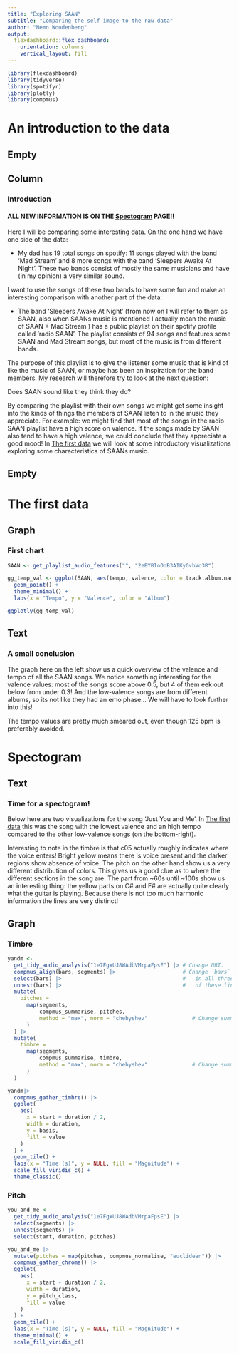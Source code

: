 ```yaml
---
title: "Exploring SAAN"
subtitle: "Comparing the self-image to the raw data"
author: "Nemo Woudenberg"
output: 
  flexdashboard::flex_dashboard:
    orientation: columns
    vertical_layout: fill
---
```


```r
library(flexdashboard)
library(tidyverse)
library(spotifyr)
library(plotly)
library(compmus)
```

An introduction to the data
====================================
## Empty {data-width="100"}

## Column {data-width="800"}

### Introduction

#### ALL NEW INFORMATION IS ON THE [Spectogram] PAGE!!

Here I will be comparing some interesting data. On the one hand we have one side of the data:

 - My dad has 19 total songs on spotify: 11 songs played with the band 'Mad Stream' and 8 more songs with the band 'Sleepers Awake At Night'. These two bands consist of mostly the same musicians and have (in my opinion) a very similar sound. 

I want to use the songs of these two bands to have some fun and make an interesting comparison with another part of the data:

 - The band 'Sleepers Awake At Night' (from now on I will refer to them as SAAN, also when SAANs music is mentioned I actually mean the music of SAAN + Mad Stream ) has a public playlist on their spotify profile called 'radio SAAN'. The playlist consists of 94 songs and features some SAAN and Mad Stream songs, but most of the music is from different bands. 

The purpose of this playlist is to give the listener some music that is kind of like the music of SAAN, or maybe has been an inspiration for the band members. My research will therefore try to look at the next question:

Does SAAN sound like they think they do?

By comparing the playlist with their own songs we might get some insight into the kinds of things the members of SAAN listen to in the music they appreciate. For example: we might find that most of the songs in the radio SAAN playlist have a high score on valence. If the songs made by SAAN also tend to have a high valence, we could conclude that they appreciate a good mood! In [The first data] we will look at some introductory visualizations exploring some characteristics of SAANs music.

## Empty {data-width="100"}

The first data {data-navmenu="First Datas"}
====================================

## Graph {data-width="700"}

### First chart

```r
SAAN <- get_playlist_audio_features("", "2eBYBIoOoB3AIKyGvbVo3R")

gg_temp_val <- ggplot(SAAN, aes(tempo, valence, color = track.album.name)) +
  geom_point() +
  theme_minimal() +
  labs(x = "Tempo", y = "Valence", color = "Album") 

ggplotly(gg_temp_val)
```

## Text {data-width="300"}

### A small conclusion

The graph here on the left show us a quick overview of the valence and tempo of all the SAAN songs. We notice something interesting for the valence values: most of the songs score above 0.5, but 4 of them eek out below from under 0.3! And the low-valence songs are from different albums, so its not like they had an emo phase... We will have to look further into this!

The tempo values are pretty much smeared out, even though 125 bpm is preferably avoided. 

Spectogram {data-navmenu="First Datas" data-orientation=rows}
====================================
## Text {data-height="300"}

### Time for a spectogram!

Below here are two visualizations for the song 'Just You and Me'. In [The first data] this was the song with the lowest valence and an high tempo compared to the other low-valence songs (on the bottom-right).

Interesting to note in the timbre is that c05 actually roughly indicates where the voice enters! Bright yellow means there is voice present and the darker regions show absence of voice. The pitch on the other hand show us a very different distribution of colors. This gives us a good clue as to where the different sections in the song are. The part from ~60s until ~100s show us an interesting thing: the yellow parts on C# and F# are actually quite clearly what the guitar is playing. Because there is not too much harmonic information the lines are very distinct!

## Graph {data-height="700"}

### Timbre

```r
yandm <-
  get_tidy_audio_analysis("1e7FgxUJ8WAdbVMrpaFpsE") |> # Change URI.
  compmus_align(bars, segments) |>                     # Change `bars`
  select(bars) |>                                      #   in all three
  unnest(bars) |>                                      #   of these lines.
  mutate(
    pitches =
      map(segments,
          compmus_summarise, pitches,
          method = "max", norm = "chebyshev"              # Change summary & norm.
      )
  ) |>
  mutate(
    timbre =
      map(segments,
          compmus_summarise, timbre,
          method = "max", norm = "chebyshev"              # Change summary & norm.
      )
  )

yandm|>
  compmus_gather_timbre() |>
  ggplot(
    aes(
      x = start + duration / 2,
      width = duration,
      y = basis,
      fill = value
    )
  ) +
  geom_tile() +
  labs(x = "Time (s)", y = NULL, fill = "Magnitude") +
  scale_fill_viridis_c() +                              
  theme_classic()
```

### Pitch

```r
you_and_me <-
  get_tidy_audio_analysis("1e7FgxUJ8WAdbVMrpaFpsE") |>
  select(segments) |>
  unnest(segments) |>
  select(start, duration, pitches)

you_and_me |>
  mutate(pitches = map(pitches, compmus_normalise, "euclidean")) |>
  compmus_gather_chroma() |> 
  ggplot(
    aes(
      x = start + duration / 2,
      width = duration,
      y = pitch_class,
      fill = value
    )
  ) +
  geom_tile() +
  labs(x = "Time (s)", y = NULL, fill = "Magnitude") +
  theme_minimal() +
  scale_fill_viridis_c()
```